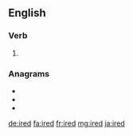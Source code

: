 {{also|íred}}
==English==

===Verb===
{{head|en|verb form}}

# {{en-past of|ire}}

===Anagrams===
* {{l|en|dire}}
* {{l|en|Reid}}
* {{l|en|ride}}

[[de:ired]]
[[fa:ired]]
[[fr:ired]]
[[mg:ired]]
[[ja:ired]]